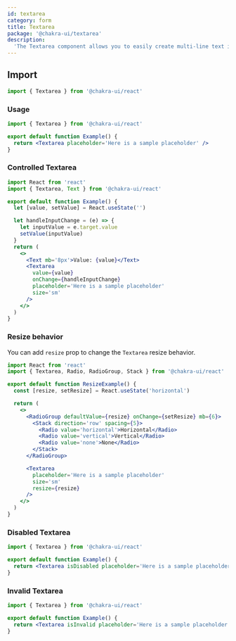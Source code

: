 ```yaml
---
id: textarea
category: form
title: Textarea
package: '@chakra-ui/textarea'
description:
  'The Textarea component allows you to easily create multi-line text inputs.'
---
```


<carbon-ad></carbon-ad>

## Import

```js
import { Textarea } from '@chakra-ui/react'
```

### Usage

```jsx
import { Textarea } from '@chakra-ui/react'

export default function Example() {
  return <Textarea placeholder='Here is a sample placeholder' />
}
```

### Controlled Textarea

```jsx
import React from 'react'
import { Textarea, Text } from '@chakra-ui/react'

export default function Example() {
  let [value, setValue] = React.useState('')

  let handleInputChange = (e) => {
    let inputValue = e.target.value
    setValue(inputValue)
  }
  return (
    <>
      <Text mb='8px'>Value: {value}</Text>
      <Textarea
        value={value}
        onChange={handleInputChange}
        placeholder='Here is a sample placeholder'
        size='sm'
      />
    </>
  )
}
```

### Resize behavior

You can add `resize` prop to change the `Textarea` resize behavior.

```jsx
import React from 'react'
import { Textarea, Radio, RadioGroup, Stack } from '@chakra-ui/react'

export default function ResizeExample() {
  const [resize, setResize] = React.useState('horizontal')

  return (
    <>
      <RadioGroup defaultValue={resize} onChange={setResize} mb={6}>
        <Stack direction='row' spacing={5}>
          <Radio value='horizontal'>Horizontal</Radio>
          <Radio value='vertical'>Vertical</Radio>
          <Radio value='none'>None</Radio>
        </Stack>
      </RadioGroup>

      <Textarea
        placeholder='Here is a sample placeholder'
        size='sm'
        resize={resize}
      />
    </>
  )
}
```

### Disabled Textarea

```jsx
import { Textarea } from '@chakra-ui/react'

export default function Example() {
  return <Textarea isDisabled placeholder='Here is a sample placeholder' />
}
```

### Invalid Textarea

```jsx
import { Textarea } from '@chakra-ui/react'

export default function Example() {
  return <Textarea isInvalid placeholder='Here is a sample placeholder' />
}
```

